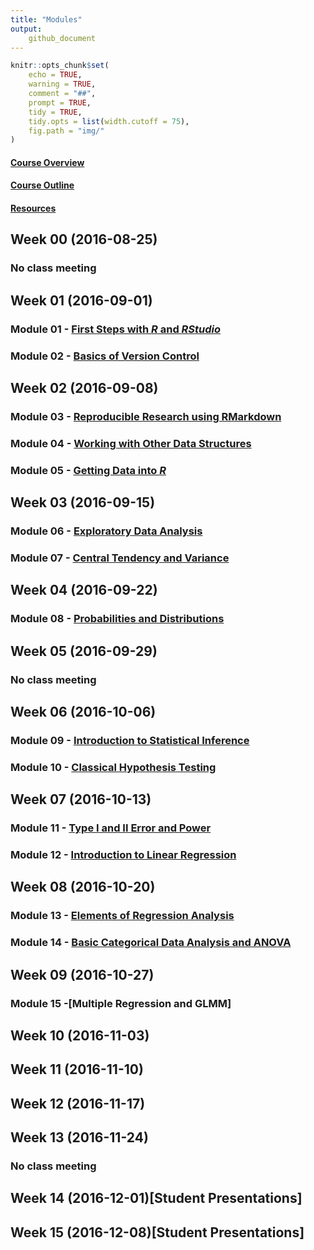 ```yaml
---
title: "Modules"
output:
    github_document
---
```


```r
knitr::opts_chunk$set(
	echo = TRUE,
	warning = TRUE,
	comment = "##",
	prompt = TRUE,
	tidy = TRUE,
	tidy.opts = list(width.cutoff = 75),
	fig.path = "img/"
)
```

#### [Course Overview](course-overview.html)
#### [Course Outline](outline.html)
#### [Resources](resources.html)

## Week 00 (2016-08-25)
### No class meeting
## Week 01 (2016-09-01)
### Module 01 - [First Steps with ***R*** and ***RStudio***](../applied-data-analysis/module-01/module-01.html)
### Module 02 - [Basics of Version Control](../applied-data-analysis/module-02/module-02.html)
## Week 02 (2016-09-08)
### Module 03 - [Reproducible Research using RMarkdown](../applied-data-analysis/module-03/module-03.html)
### Module 04 - [Working with Other Data Structures](../applied-data-analysis/module-04/module-04.html)
### Module 05 - [Getting Data into ***R***](../applied-data-analysis/module-05/module-05.html)
## Week 03 (2016-09-15)
### Module 06 - [Exploratory Data Analysis](../applied-data-analysis/module-06/module-06.html)
### Module 07 - [Central Tendency and Variance](../applied-data-analysis/module-07/module-07.html)
## Week 04 (2016-09-22)
### Module 08 - [Probabilities and Distributions](../applied-data-analysis/module-08/module-08.html)
## Week 05 (2016-09-29)
### No class meeting
## Week 06 (2016-10-06)
### Module 09 - [Introduction to Statistical Inference](../applied-data-analysis/module-09/module-09.html)
### Module 10 - [Classical Hypothesis Testing](../applied-data-analysis/module-10/module-10.html)
## Week 07 (2016-10-13)
### Module 11 - [Type I and II Error and Power](../applied-data-analysis/module-11/module-11.html)
### Module 12 - [Introduction to Linear  Regression](../applied-data-analysis/module-12/module-12.html)
## Week 08 (2016-10-20)
### Module 13 - [Elements of Regression Analysis](../applied-data-analysis/module-13/module-13.html)
### Module 14 - [Basic Categorical Data Analysis and ANOVA](../applied-data-analysis/module-14/module-14.html)
## Week 09 (2016-10-27)
### Module 15 -[Multiple Regression and GLMM]
## Week 10 (2016-11-03)
## Week 11 (2016-11-10)
## Week 12 (2016-11-17)
## Week 13 (2016-11-24)
### No class meeting
## Week 14 (2016-12-01)[Student Presentations]
## Week 15 (2016-12-08)[Student Presentations]
